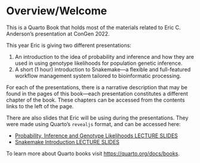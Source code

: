 # Overview/Welcome {.unnumbered}

This is a Quarto Book that holds most of the materials related to
Eric C. Anderson's presentation at ConGen 2022.

This year Eric is giving two different presentations:

1. An introduction to the idea of probability and inference and how they
are used in using genotype likelihoods for population genetic inference.
2. A short (1 hour) introduction to Snakemake---a flexible and full-featured
workflow management system tailored to bioinformatic processing.

For each of the presentations, there is a narrative description that may be found in the
pages of this book---each presentation constitutes a different chapter of the book.  These
chapters can be accessed from the contents links to the left of the page.

There are also slides that Eric will be using during the presentations. They
were made using Quarto's `revealjs` format, and can be accessed here:

* [Probability, Inference and Genotype Likelihoods LECTURE SLIDES](https://eriqande.github.io/con-gen-2022/slides/prob-slides.html)
* [Snakemake Introduction LECTURE SLIDES](https://eriqande.github.io/con-gen-2022/slides/snake-slides.html)

To learn more about Quarto books visit <https://quarto.org/docs/books>.

